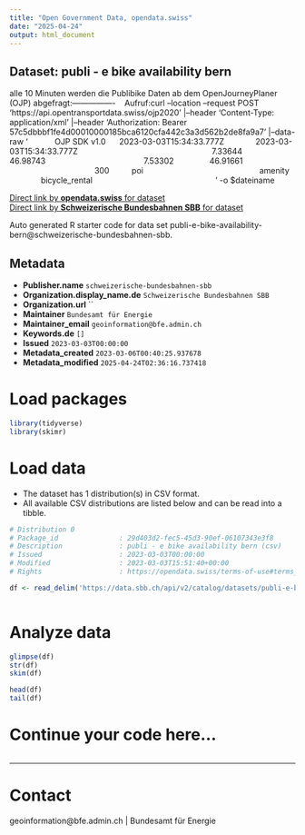 ```yaml
---
title: "Open Government Data, opendata.swiss"
date: "2025-04-24"
output: html_document
---
```


## Dataset: publi - e bike availability bern

alle 10 Minuten werden die Publibike Daten ab dem OpenJourneyPlaner (OJP) abgefragt:----------------    Aufruf:curl --location --request POST 'https://api.opentransportdata.swiss/ojp2020' |--header 'Content-Type: application/xml' |--header 'Authorization: Bearer 57c5dbbbf1fe4d00010000185bca6120cfa442c3a3d562b2de8fa9a7' |--data-raw '            OJP SDK v1.0      2023-03-03T15:34:33.777Z              2023-03-03T15:34:33.777Z                                                            7.33644                  46.98743                                            7.53302                46.91661                                                              300          poi                                                    amenity                bicycle_rental                                                        ' -o $dateiname

[Direct link by **opendata.swiss** for dataset](https://opendata.swiss/de/dataset/publi-e-bike-availability-bern)<br>
[Direct link by **Schweizerische Bundesbahnen SBB** for dataset](https://data.sbb.ch/explore/dataset/publi-e-bike-availability-bern/)

Auto generated R starter code for data set publi-e-bike-availability-bern@schweizerische-bundesbahnen-sbb.

## Metadata

- **Publisher.name** `schweizerische-bundesbahnen-sbb`
- **Organization.display_name.de** `Schweizerische Bundesbahnen SBB`
- **Organization.url** ``
- **Maintainer** `Bundesamt für Energie`
- **Maintainer_email** `geoinformation@bfe.admin.ch`
- **Keywords.de** `[]`
- **Issued** `2023-03-03T00:00:00`
- **Metadata_created** `2023-03-06T00:40:25.937678`
- **Metadata_modified** `2025-04-24T02:36:16.737418`


# Load packages

```r

library(tidyverse)
library(skimr)

```

# Load data

-   The dataset has 1 distribution(s) in CSV format.
-   All available CSV distributions are listed below and can be read into a tibble.

```r

# Distribution 0
# Package_id               : 29d403d2-fec5-45d3-90ef-06107343e3f8
# Description              : publi - e bike availability bern (csv)
# Issued                   : 2023-03-03T00:00:00
# Modified                 : 2023-03-03T15:51:40+00:00
# Rights                   : https://opendata.swiss/terms-of-use#terms_by

df <- read_delim('https://data.sbb.ch/api/v2/catalog/datasets/publi-e-bike-availability-bern/exports/csv?use_labels=true')



```

# Analyze data

```r

glimpse(df)
str(df)
skim(df)

head(df)
tail(df)

```

# Continue your code here...

```r

```

------------------------------------------------------------------------

# Contact

geoinformation@bfe.admin.ch | Bundesamt für Energie
